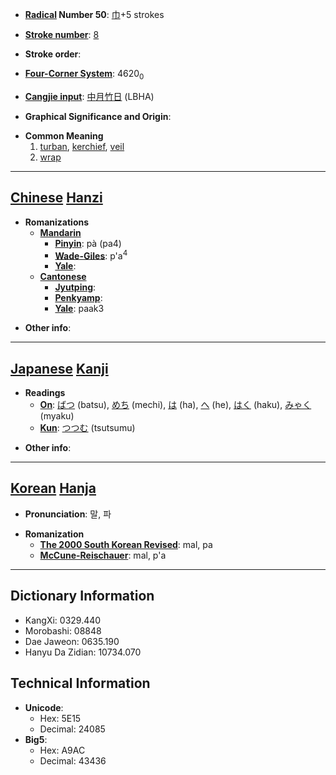 * '''[[Wiktionary:Chinese radical index| Radical]] Number 50''': [[Wiktionary:Chinese radical index 巾|巾]]+5 strokes

* '''[[Wiktionary:Chinese total strokes index|Stroke number]]''': [[Wiktionary:Chinese total strokes index 8|8]]

* '''Stroke order''': 

* '''[[Wiktionary:Chinese four corner index|Four-Corner System]]''': 4620<sub>0</sub>

* '''[[Wiktionary:Chinese Cangjie index|Cangjie input]]''': [[中]][[月]][[竹]][[日]] (LBHA)

* '''Graphical Significance and Origin''': 

* '''Common Meaning'''
*#[[turban]], [[kerchief]], [[veil]]
*# [[wrap]]


----

== [[Chinese]] [[Hanzi]] ==

* '''Romanizations'''
** '''[[Mandarin]]'''
*** '''[[Pinyin]]''': pà (pa4)
*** '''[[Wade-Giles]]''': p'a<sup>4</sup>
*** '''[[Yale]]''': 
** '''[[Cantonese]]'''
*** '''[[Jyutping]]''':
*** '''[[Penkyamp]]''': 
*** '''[[Yale]]''': paak3

* '''Other info''': 

----

== [[Japanese]] [[Kanji]] ==

* '''Readings'''
** '''[[On]]''': [[ばつ]] (batsu), [[めち]] (mechi), [[は]] (ha), [[へ]] (he), [[はく]] (haku), [[みゃく]] (myaku)
** '''[[Kun]]''': [[つつむ]] (tsutsumu)

* '''Other info''':  

----

== [[Korean]] [[Hanja]] ==

* '''Pronunciation''': 말, 파

* '''Romanization'''
** '''[[The 2000 South Korean Revised Romanization|The 2000 South Korean Revised]]''': mal, pa
** '''[[McCune-Reischauer]]''': mal, p'a

----

== Dictionary Information ==

* KangXi: 0329.440
* Morobashi: 08848
* Dae Jaweon: 0635.190
* Hanyu Da Zidian: 10734.070

== Technical Information ==

* '''Unicode''':
** Hex: 5E15
** Decimal: 24085
* '''Big5''':
** Hex: A9AC
** Decimal: 43436
